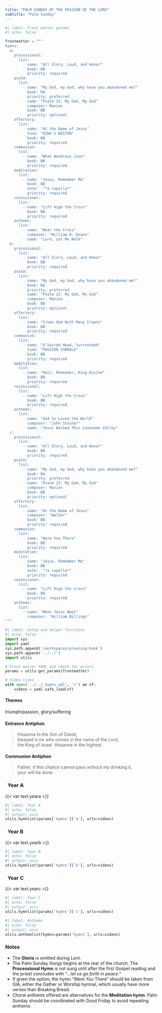 ```yaml
---
title: "PALM SUNDAY OF THE PASSION OF THE LORD"
subtitle: "Palm Sunday"
---
```


```python
#| label: Front matter params
#| echo: false

frontmatter = """
hymns:
  a:
    processional:
      list:
        - name: "All Glory, Laud, and Honor"
          book: BB
          priority: required
    psalm:
      list:
        - name: "My God, my God, why have you abandoned me?"
          book: RA
          priority: preferred
        - name: "Psalm 22: My God, My God"
          composer: Manion
          book: BB
          priority: optional
    offertory:
      list:
        - name: "At the Name of Jesus"
          tune: "KING'S WESTON"
          book: BB
          priority: required
    communion:
      list:
        - name: "What Wondrous Love"
          book: BB
          priority: required
    meditation:
      list:
        - name: "Jesus, Remember Me"
          book: BB
          note:  "*a capella*"
          priority: required
    recessional:
      list:
        - name: "Lift High the Cross"
          book: BB
          priority: required
    anthems:
      list:
        - name: "Near the Cross"
          composer: "William H. Doane"
        - name: "Lord, Let Me Walk"
  b:
    processional:
      list:
        - name: "All Glory, Laud, and Honor"
          book: BB
          priority: required
    psalm:
      list:
        - name: "My God, my God, why have you abandoned me?"
          book: RA
          priority: preferred
        - name: "Psalm 22: My God, My God"
          composer: Manion
          book: BB
          priority: optional
    offertory:
      list:
        - name: "Crown Him With Many Crowns"
          book: BB
          priority: required
    communion:
      list:
        - name: "O Sacred Head, Surrounded"
          tune: "PASSION CHORALE"
          book: BB
          priority: required
    meditation:
      list:
        - name: "Hail, Redeemer, King Divine"
          book: BB
          priority: required
    recessional:
      list:
        - name: "Lift High the Cross"
          book: BB
          priority: required
    anthems:
      list:
        - name: "God So Loved the World"
          composer: "John Stainer"
        - name: "Jesus Walked This Lonesome Valley"
  c:
    processional:
      list:
        - name: "All Glory, Laud, and Honor"
          book: BB
          priority: required
    psalm:
      list:
        - name: "My God, my God, why have you abandoned me?"
          book: RA
          priority: preferred
        - name: "Psalm 22: My God, My God"
          composer: Manion
          book: BB
          priority: optional
    offertory:
      list:
        - name: "At the Name of Jesus"
          composer: "Walker"
          book: BB
          priority: required
    communion:
      list:
        - name: "Were You There"
          book: BB
          priority: required
    meditation:
      list:
        - name: "Jesus, Remember Me"
          book: BB
          note:  "*a capella*"
          priority: required
    recessional:
      list:
        - name: "Lift High the Cross"
          book: BB
          priority: required
    anthems:
      list:
        - name: "When Jesus Wept"
          composer: "William Billings"
"""
```

```python
#| label: Setup and helper functions
#| echo: false
import sys
import yaml
sys.path.append('/workspaces/planning-book')
sys.path.append('../../')
import utils

# Front matter YAML and check for errors
params = utils.get_params(frontmatter)

# Video links
with open('../../_hymns.yml', 'r') as vf:
    videos = yaml.safe_load(vf)
```

:::  {.red}
#### **Themes**
:::

triumph/passion, glory/suﬀering

:::  {.red}
#### **Entrance Antiphon**
:::

> Hosanna to the Son of David;  
> blessed is he who comes in the name of the Lord,  
> the King of Israel. Hosanna in the highest.

:::  {.red}
#### **Communion Antiphon**
:::

> Father, if this chalice cannot pass without my drinking it,  
> your will be done.

::: {.titlered}
### &nbsp; Year A
:::
{{< var text.yeara >}}

```python
#| label: Year A
#| echo: false
#| output: asis
utils.hymnlist(params['hymns']['a'], urls=videos)
```

::: {.titlered}
### &nbsp; Year B
:::
{{< var text.yearb >}}

```python
#| label: Year B
#| echo: false
#| output: asis
utils.hymnlist(params['hymns']['b'], urls=videos)
```

::: {.titlered}
### &nbsp; Year C
:::
{{< var text.yearc >}}

```python
#| label: Year C
#| echo: false
#| output: asis
utils.hymnlist(params['hymns']['c'], urls=videos)
```


```python
#| label: Anthems
#| echo: false
#| output: asis
utils.anthemlist(hymns=params['hymns'], urls=videos)
```

::: {.red}
### Notes
:::

* The **Gloria** is omitted during Lent.
* The Palm Sunday liturgy begins at the rear of the church. The
**Processional Hymn** is not sung until after the first Gospel reading and
the priest concludes with “*...let us go forth in peace.*”
* If given the option, the hymn “Were You There” should be taken from GIA,
either the Gather or Worship hymnal, which usually have more
verses than Breaking Bread.
* Choral anthems oﬀered are alternatives for the **Meditation hymn**.
Palm Sunday should be coordinated with Good Friday to avoid repeating
anthems.